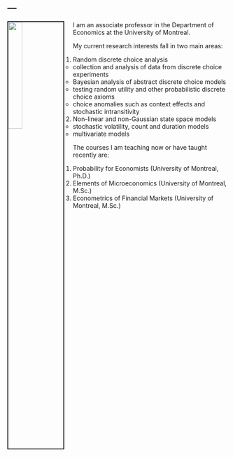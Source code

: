 ---
---

<img src="images/010.jpg" style="width:25%; border:2px solid; margin-right: 20px" align="left">

<link rel="stylesheet" href="styles.css" type="text/css">

I am an associate professor in the Department of Economics at the University of Montreal.

My current research interests fall in two main areas:  

1. Random discrete choice analysis  
    + collection and analysis of data from discrete choice experiments  
    + Bayesian analysis of abstract discrete choice models  
    + testing random utility and other probabilistic discrete choice axioms  
    + choice anomalies such as context effects and stochastic intransitivity  
1. Non-linear and non-Gaussian state space models  
    + stochastic volatility, count and duration models
    + multivariate models

The courses I am teaching now or have taught recently are:  

1. Probability for Economists (University of Montreal, Ph.D.)  
1. Elements of Microeconomics (University of Montreal, M.Sc.)  
1. Econometrics of Financial Markets (University of Montreal, M.Sc.)  

